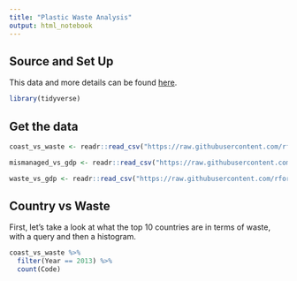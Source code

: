 ```yaml
---
title: "Plastic Waste Analysis"
output: html_notebook
---
```


## Source and Set Up
This data and more details can be found [here](https://github.com/rfordatascience/tidytuesday/tree/master/data/2019/2019-05-21).

```r
library(tidyverse)
```

## Get the data

```r
coast_vs_waste <- readr::read_csv("https://raw.githubusercontent.com/rfordatascience/tidytuesday/master/data/2019/2019-05-21/coastal-population-vs-mismanaged-plastic.csv")

mismanaged_vs_gdp <- readr::read_csv("https://raw.githubusercontent.com/rfordatascience/tidytuesday/master/data/2019/2019-05-21/per-capita-mismanaged-plastic-waste-vs-gdp-per-capita.csv")

waste_vs_gdp <- readr::read_csv("https://raw.githubusercontent.com/rfordatascience/tidytuesday/master/data/2019/2019-05-21/per-capita-plastic-waste-vs-gdp-per-capita.csv")
```

## Country vs Waste

First, let's take a look at what the top 10 countries are in terms of waste, with a query and then a histogram.

```r
coast_vs_waste %>%
  filter(Year == 2013) %>% 
  count(Code)
```

